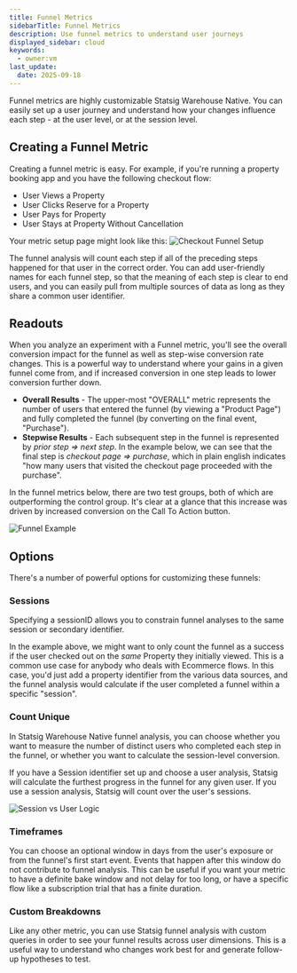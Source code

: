 ```yaml
---
title: Funnel Metrics
sidebarTitle: Funnel Metrics
description: Use funnel metrics to understand user journeys
displayed_sidebar: cloud
keywords:
  - owner:vm
last_update:
  date: 2025-09-18
---
```


Funnel metrics are highly customizable Statsig Warehouse Native. You can easily set up a user journey and understand how your changes influence each step - at the user level, or at the session level.

## Creating a Funnel Metric

Creating a funnel metric is easy. For example, if you're running a property booking app and you have the following checkout flow:

- User Views a Property
- User Clicks Reserve for a Property
- User Pays for Property
- User Stays at Property Without Cancellation

Your metric setup page might look like this:
![Checkout Funnel Setup](https://github.com/statsig-io/docs/assets/102695539/55775447-ed40-4f73-bb5d-73b132423df5)

The funnel analysis will count each step if all of the preceding steps happened for that user in the correct order. You can add user-friendly names for each funnel step, so that the meaning
of each step is clear to end users, and you can easily pull from multiple sources of data as long as they share a common user identifier.

## Readouts

When you analyze an experiment with a Funnel metric, you'll see the overall conversion impact for the funnel as well as step-wise conversion rate changes. This is a powerful way to understand
where your gains in a given funnel come from, and if increased conversion in one step leads to lower conversion further down.

- **Overall Results** - The upper-most "OVERALL" metric represents the number of users that entered the funnel (by viewing a "Product Page") and fully completed the funnel (by converting on the final event, "Purchase").
- **Stepwise Results** - Each subsequent step in the funnel is represented by _prior step => next step_. In the example below, we can see that the final step is _checkout page => purchase_, which in plain english indicates "how many users that visited the checkout page proceeded with the purchase".

In the funnel metrics below, there are two test groups, both of which are outperforming the control group. It's clear at a glance that this increase was driven by increased conversion on the Call To Action button.

![Funnel Example](https://github.com/statsig-io/docs/assets/102695539/3d010bee-2c47-4bc1-966b-9cc84a0c4ed8)

## Options

There's a number of powerful options for customizing these funnels:

### Sessions

Specifying a sessionID allows you to constrain funnel analyses to the same session or secondary identifier.

In the example above, we might want to only count the funnel as a success if the user checked out on the _same_ Property they initially viewed. This is a common use case for anybody
who deals with Ecommerce flows. In this case, you'd just add a property identifier from the various data sources, and the funnel analysis would calculate if the user completed a funnel
within a specific "session".

### Count Unique

In Statsig Warehouse Native funnel analysis, you can choose whether you want to measure the number of distinct users who completed each step in the funnel, or whether you want to calculate
the session-level conversion.

If you have a Session identifier set up and choose a user analysis, Statsig will calculate the furthest progress in the funnel for any given user. If you use a session analysis,
Statsig will count over the user's sessions.

![Session vs User Logic](https://github.com/statsig-io/docs/assets/102695539/052aeee0-12a0-4cd8-9eeb-a4768f0d1404)

### Timeframes

You can choose an optional window in days from the user's exposure or from the funnel's first start event. Events that happen after this window do not contribute to funnel analysis. This can be useful
if you want your metric to have a definite bake window and not delay for too long, or have a specific flow like a subscription trial that has a finite duration.

### Custom Breakdowns

Like any other metric, you can use Statsig funnel analysis with custom queries in order to see your funnel results across user dimensions. This is a useful way to understand who changes work best for and generate follow-up hypotheses to test.
